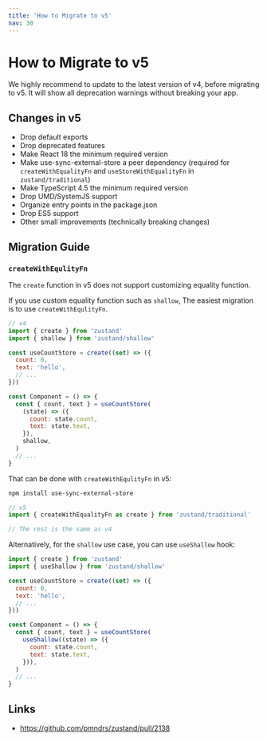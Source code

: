 ```yaml
---
title: 'How to Migrate to v5'
nav: 30
---
```


# How to Migrate to v5

We highly recommend to update to the latest version of v4, before migrating to v5. It will show all deprecation warnings without breaking your app.

## Changes in v5

- Drop default exports
- Drop deprecated features
- Make React 18 the minimum required version
- Make use-sync-external-store a peer dependency (required for `createWithEqualityFn` and `useStoreWithEqualityFn` in `zustand/traditional`)
- Make TypeScript 4.5 the minimum required version
- Drop UMD/SystemJS support
- Organize entry points in the package.json
- Drop ES5 support
- Other small improvements (technically breaking changes)

## Migration Guide

### `createWithEqulityFn`

The `create` function in v5 does not support customizing equality function.

If you use custom equality function such as `shallow`,
The easiest migration is to use `createWithEqulityFn`.

```js
// v4
import { create } from 'zustand'
import { shallow } from 'zustand/shallow'

const useCountStore = create((set) => ({
  count: 0,
  text: 'hello',
  // ...
}))

const Component = () => {
  const { count, text } = useCountStore(
    (state) => ({
      count: state.count,
      text: state.text,
    }),
    shallow,
  )
  // ...
}
```

That can be done with `createWithEqulityFn` in v5:

```bash
npm install use-sync-external-store
```

```js
// v5
import { createWithEqualityFn as create } from 'zustand/traditional'

// The rest is the same as v4
```

Alternatively, for the `shallow` use case, you can use `useShallow` hook:

```js
import { create } from 'zustand'
import { useShallow } from 'zustand/shallow'

const useCountStore = create((set) => ({
  count: 0,
  text: 'hello',
  // ...
}))

const Component = () => {
  const { count, text } = useCountStore(
    useShallow((state) => ({
      count: state.count,
      text: state.text,
    })),
  )
  // ...
}
```

## Links

- https://github.com/pmndrs/zustand/pull/2138
